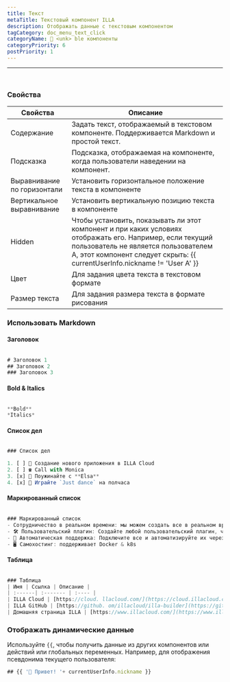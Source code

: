 ```yaml
---
title: Текст
metaTitle: Текстовый компонент ILLA
description: Отображать данные с текстовым компонентом
tagCategory: doc_menu_text_click
categoryName: 🧬 <unk> ble компоненты
categoryPriority: 6
postPriority: 1
---
```


* * *

## <Heading hidden>Текст</Heading>

<img src='https://cdn.illacloud.com/official-website/img/docs/assemble/text1.png' alt="" />

### Свойства

| Свойства                    | Описание                                                                                                                                                                                                                       |
| --------------------------- | ------------------------------------------------------------------------------------------------------------------------------------------------------------------------------------------------------------------------------ |
| Содержание                  | Задать текст, отображаемый в текстовом компоненте. Поддерживается Markdown и простой текст.                                                                                                                                    |
| Подсказка                   | Подсказка, отображаемая на компоненте, когда пользователи наведении на компонент.                                                                                                                                              |
| Выравнивание по горизонтали | Установить горизонтальное положение текста в компоненте                                                                                                                                                                        |
| Вертикальное выравнивание   | Установить вертикальную позицию текста в компоненте                                                                                                                                                                            |
| Hidden                      | Чтобы установить, показывать ли этот компонент и при каких условиях отображать его. Например, если текущий пользователь не является пользователем A, этот компонент следует скрыть: {{ currentUserInfo.nickname != 'User A' }} |
| Цвет                        | Для задания цвета текста в текстовом формате                                                                                                                                                                                   |
| Размер текста               | Для задания размера текста в формате рисования                                                                                                                                                                                 |

### Использовать Markdown

#### Заголовок

<img src='https://cdn.illacloud.com/official-website/img/docs/assemble/text2.png' alt="" />

```jsx
# Заголовок 1
## Заголовок 2
### Заголовок 3
```

#### Bold & Italics

<img src='https://cdn.illacloud.com/official-website/img/docs/assemble/text3.png' alt="" />

```jsx
**Bold**
*Italics*
```

#### Список дел

<img src='https://cdn.illacloud.com/official-website/img/docs/assemble/text4.png' alt="" />

```jsx
### Список дел

1. [ ] 🚀 Создание нового приложения в ILLA Cloud
2. [ ] ☎️ Call with Monica
3. [x] 🍷 Поужинайте с **Elsa**
4. [x] 💃 Играйте `Just dance` на полчаса
```

#### Маркированный список

<img src='https://cdn.illacloud.com/official-website/img/docs/assemble/text5.png' alt="" />

```jsx
### Маркированный список
- Сотрудничество в реальном времени: мы можем создать все в реальном времени вместе.
- 🛠️ Пользовательский плагин: Создайте любой пользовательский плагин, чтобы сделать то, что вы хотите.
- 🤖 Автоматическая поддержка: Подключите все и автоматизируйте их через 5 секунд.
- 🖥️ Самохостинг: поддерживает Docker & k8s
```

#### Таблица

<img src='https://cdn.illacloud.com/official-website/img/docs/assemble/text6.png' alt="" />

```jsx
### Таблица
| Имя | Ссылка | Описание |
| :------| :------- | :---- |
| ILLA Cloud | [https://cloud. llacloud.com/](https://cloud.illacloud.com/) |Создавать приложения на ILLA Cloud|
| ILLA GitHub | [https://github. om/illacloud/illa-builder](https://github.com/illacloud/illa-builder) |Звезды нам на GitHub|
| Домашняя страница ILLA | [https://www.illacloud.com/](https://www.illacloud.com/) |Официальный сайт ILLA Cloud
```

### Отображать динамические данные

Используйте `{{`, чтобы получить данные из других компонентов или действий или глобальных переменных. Например, для отображения псевдонима текущего пользователя:

```jsx
## {{ '👋 Привет! '+ currentUserInfo.nickname }}
```
